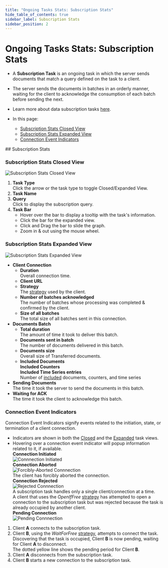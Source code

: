 ```yaml
---
title: "Ongoing Tasks Stats: Subscription Stats"
hide_table_of_contents: true
sidebar_label: Subscription Stats
sidebar_position: 2
---
```



# Ongoing Tasks Stats: Subscription Stats
<Admonition type="note" title="">

* A **Subscription Task** is an ongoing task in which the server sends documents that match a query defined on 
  the task to a client.  
* The server sends the documents in batches in an orderly manner, waiting for the client to acknowledge the 
  consumption of each batch before sending the next.  
* Learn more about data subscription tasks [here](../../../../studio/database/tasks/ongoing-tasks/subscription-task.mdx).  

* In this page:  
   * [Subscription Stats Closed View](../../../../studio/database/stats/ongoing-tasks-stats/subscription-stats.mdx#subscription-stats-closed-view)  
   * [Subscription Stats Expanded View](../../../../studio/database/stats/ongoing-tasks-stats/subscription-stats.mdx#subscription-stats-expanded-view)  
   * [Connection Event Indicators](../../../../studio/database/stats/ongoing-tasks-stats/subscription-stats.mdx#connection-event-indicators)  

</Admonition>
## Subscription Stats

### Subscription Stats Closed View

![Subscription Stats Closed View](./assets/stats-view-11-data-subscription-closed-view.png)

1. **Task Type**  
   Click the arrow or the task type to toggle Closed/Expanded View.  
2. **Task Name**  
3. **Query**  
   Click to display the subscription query.  
4. **Task Bar**  
    * Hover over the bar to display a tooltip with the task's information.  
    * Click the bar for the expanded view.  
    * Click and Drag the bar to slide the graph.  
    * Zoom in & out using the mouse wheel.  
### Subscription Stats Expanded View

![Subscription Stats Expanded View](./assets/stats-view-12-data-subscription-expanded-view.png)

* **Client Connection**  
   * **Duration**  
     Overall connection time.  
   * **Client URL**  
   * **Strategy**  
     The [strategy](../../../../client-api/data-subscriptions/consumption/how-to-consume-data-subscription.mdx#worker-interplay) used by the client.  
   * **Number of batches acknowledged**  
     The number of batches whose processing was completed & confirmed by the client.  
   * **Size of all batches**  
     The total size of all batches sent in this connection.  
* **Documents Batch**  
   * **Total duration**  
     The amount of time it took to deliver this batch.  
   * **Documents sent in batch**  
     The number of documents delivered in this batch.  
   * **Documents size**  
     Overall size of Transferred documents.  
   * **Included Documents**  
     **Included Counters**  
     **Included Time Series entries**  
     Number of [included](../../../../client-api/data-subscriptions/creation/examples.mdx#create-subscription-with-include-statement) 
     documents, counters, and time series  
* **Sending Documents**  
  The time it took the server to send the documents in this batch.  
* **Waiting for ACK**  
  The time it took the client to acknowledge this batch.  
### Connection Event Indicators

Connection Event Indicators signify events related to the initiation, state, 
or termination of a client connection.  

* Indicators are shown in both the [Closed](../../../../studio/database/stats/ongoing-tasks-stats/overview.mdx#task-rulers-closed-view) 
  and the [Expanded](../../../../studio/database/stats/ongoing-tasks-stats/overview.mdx#task-rulers-expanded-view) 
  task views.  
* Hovering over a connection event indicator will popup information related to it, if available.  
**Connection Initiated**  
![Connnection Initiated](./assets/stats-view-connection-initiated.png)  
**Connection Aborted**  
![Forcibly-Aborted Connnection](./assets/stats-view-forcibly-aborted-connection.png)  
The client has forcibly aborted the connection.  
**Connection Rejected**  
![Rejected Connnection](./assets/stats-view-rejected-connection.png)  
A subscription task handles only a single client/connection at a time.  
A client that uses the *OpenIfFree* [strategy](../../../../client-api/data-subscriptions/consumption/how-to-consume-data-subscription.mdx#worker-interplay) 
has attempted to open a connection to the subscription task but was rejected 
because the task is already occupied by another client.  
**Pending Connection**  
![Pending Connnection](./assets/stats-view-pending-connection.png)  
  
1. Client **A** connects to the subscription task.  
2. Client **B**, using the *WaitForFree* [strategy](../../../../client-api/data-subscriptions/consumption/how-to-consume-data-subscription.mdx#worker-interplay), 
   attempts to connect the task.  
   Discovering that the task is occupied, Client **B** is now pending, 
   waiting for Client **A** to disconnect.  
   The dotted yellow line shows the pending period for Client **B**.  
3. Client **A** disconnects from the subscription task.  
4. Client **B** starts a new connection to the subscription task.  




